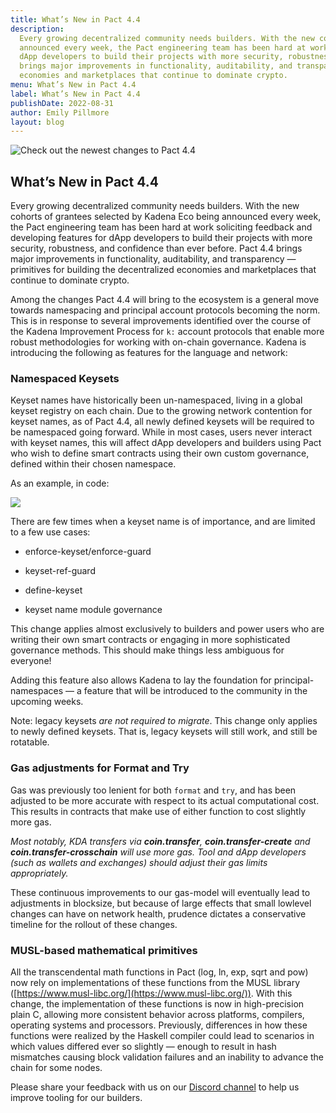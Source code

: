```yaml
---
title: What’s New in Pact 4.4
description:
  Every growing decentralized community needs builders. With the new cohorts of grantees selected by Kadena Eco being
  announced every week, the Pact engineering team has been hard at work soliciting feedback and developing features for
  dApp developers to build their projects with more security, robustness, and confidence than ever before. Pact 4.4
  brings major improvements in functionality, auditability, and transparency — primitives for building the decentralized
  economies and marketplaces that continue to dominate crypto.
menu: What’s New in Pact 4.4
label: What’s New in Pact 4.4
publishDate: 2022-08-31
author: Emily Pillmore
layout: blog
---
```


![Check out the newest changes to Pact 4.4](/assets/blog/1_IW4RipwJLD_0U4n4O6_MlA.webp)

## What’s New in Pact 4.4

Every growing decentralized community needs builders. With the new cohorts of grantees selected by Kadena Eco being
announced every week, the Pact engineering team has been hard at work soliciting feedback and developing features for
dApp developers to build their projects with more security, robustness, and confidence than ever before. Pact 4.4 brings
major improvements in functionality, auditability, and transparency — primitives for building the decentralized
economies and marketplaces that continue to dominate crypto.

Among the changes Pact 4.4 will bring to the ecosystem is a general move towards namespacing and principal account
protocols becoming the norm. This is in response to several improvements identified over the course of the Kadena
Improvement Process for `k:` account protocols that enable more robust methodologies for working with on-chain
governance. Kadena is introducing the following as features for the language and network:

### Namespaced Keysets

Keyset names have historically been un-namespaced, living in a global keyset registry on each chain. Due to the growing
network contention for keyset names, as of Pact 4.4, all newly defined keysets will be required to be namespaced going
forward. While in most cases, users never interact with keyset names, this will affect dApp developers and builders
using Pact who wish to define smart contracts using their own custom governance, defined within their chosen namespace.

As an example, in code:

![](/assets/blog/0_M7ORsEza4hJkfG9A.png)

There are few times when a keyset name is of importance, and are limited to a few use cases:

- enforce-keyset/enforce-guard

- keyset-ref-guard

- define-keyset

- keyset name module governance

This change applies almost exclusively to builders and power users who are writing their own smart contracts or engaging
in more sophisticated governance methods. This should make things less ambiguous for everyone!

Adding this feature also allows Kadena to lay the foundation for principal-namespaces — a feature that will be
introduced to the community in the upcoming weeks.

Note: legacy keysets _are not required to migrate_. This change only applies to newly defined keysets. That is, legacy
keysets will still work, and still be rotatable.

### Gas adjustments for Format and Try

Gas was previously too lenient for both `format` and `try`, and has been adjusted to be more accurate with respect to
its actual computational cost. This results in contracts that make use of either function to cost slightly more gas.

_Most notably, KDA transfers via **coin.transfer**, **coin.transfer-create** and **coin.transfer-crosschain** will use
more gas. Tool and dApp developers (such as wallets and exchanges) should adjust their gas limits appropriately._

These continuous improvements to our gas-model will eventually lead to adjustments in blocksize, but because of large
effects that small lowlevel changes can have on network health, prudence dictates a conservative timeline for the
rollout of these changes.

### MUSL-based mathematical primitives

All the transcendental math functions in Pact (log, ln, exp, sqrt and pow) now rely on implementations of these
functions from the MUSL library ([https://www.musl-libc.org/](https://www.musl-libc.org/)). With this change, the
implementation of these functions is now in high-precision plain C, allowing more consistent behavior across platforms,
compilers, operating systems and processors. Previously, differences in how these functions were realized by the Haskell
compiler could lead to scenarios in which values differed ever so slightly — enough to result in hash mismatches causing
block validation failures and an inability to advance the chain for some nodes.

Please share your feedback with us on our [Discord channel](http://discord.io/kadena) to help us improve tooling for our
builders.
